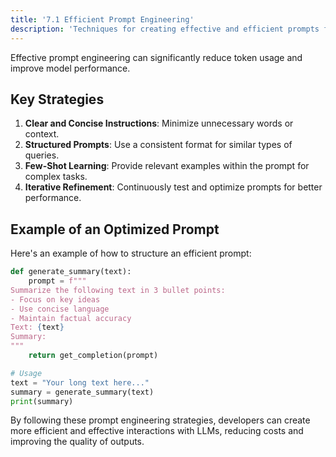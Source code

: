 ```yaml
---
title: '7.1 Efficient Prompt Engineering'
description: 'Techniques for creating effective and efficient prompts for LLM applications'
---
```


Effective prompt engineering can significantly reduce token usage and improve model performance. 

## Key Strategies

1. **Clear and Concise Instructions**: Minimize unnecessary words or context.
2. **Structured Prompts**: Use a consistent format for similar types of queries.
3. **Few-Shot Learning**: Provide relevant examples within the prompt for complex tasks.
4. **Iterative Refinement**: Continuously test and optimize prompts for better performance.

## Example of an Optimized Prompt

Here's an example of how to structure an efficient prompt:

```python
def generate_summary(text):
    prompt = f"""
Summarize the following text in 3 bullet points:
- Focus on key ideas
- Use concise language
- Maintain factual accuracy
Text: {text}
Summary:
"""
    return get_completion(prompt)

# Usage
text = "Your long text here..."
summary = generate_summary(text)
print(summary)
```

By following these prompt engineering strategies, developers can create more efficient and effective interactions with LLMs, reducing costs and improving the quality of outputs.